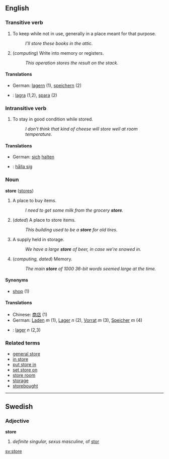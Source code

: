 ==English==

===Transitive verb===
# To keep while not in use, generally in a place meant for that purpose.
#: ''I'll store these books in the attic.''
# (''computing'') Write into memory or registers.
#: ''This operation stores the result on the stack.''

====Translations====
*German: [[lagern]] (1), [[speichern]] (2)
*{{sv}}: [[lagra]] (1,2), [[spara]] (2)

===Intransitive verb===
# To stay in good condition while stored.
#: ''I don't think that kind of cheese will store well at room temperature.''

====Translations====
*German: [[sich]] [[halten]]
*{{sv}}: [[hålla sig]]

===Noun===
'''store''' ([[stores]])

# A place to buy items.
#: ''I need to get some milk from the grocery '''store'''.''
# (''dated'') A place to store items.
#: ''This building used to be a '''store''' for old tires.''
# A supply held in storage.
#: ''We have a large '''store''' of beer, in case we're snowed in.''
# (''computing, dated'') Memory.
#: ''The main '''store''' of 1000 36-bit words seemed large at the time.''

====Synonyms====
*[[shop]] (1)

====Translations====
*Chinese: [[商店]] (1)
*German: [[Laden]] ''m'' (1), [[Lager]] ''n'' (2), [[Vorrat]] ''m'' (3), [[Speicher]] ''m'' (4)
*{{sv}}: [[lager]] ''n'' (2,3)

===Related terms===
*[[general store]]
*[[in store]]
*[[put store in]]
*[[set store on]]
*[[store room]]
*[[storage]]
*[[storebought]]

----
==Swedish==
===Adjective===
'''store'''

#''definite singular, sexus masculine,'' of [[stor]]


[[sv:store]]